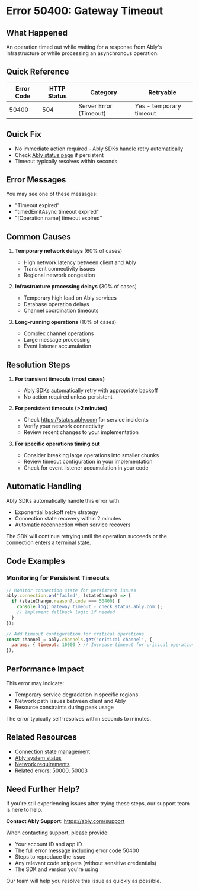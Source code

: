 <!-- Generated by: ably-os errors document-error-codes -->
<!-- Repository: https://github.com/ably/ably-os -->
<!-- Command: ./bin/ably-os errors document-error-codes 50400 -->
<!-- Generated: 2025-08-21T10-28-43-924Z -->
<!-- Sources: 
     - Analysis: https://github.com/ably/ably-os/blob/main/output/error-codes/research/50400-analysis.md
     - Knowledge: https://github.com/ably/ably-os/blob/main/output/error-codes/research/50400-knowledge.md
     - Editorial notes: https://github.com/ably/ably-os/blob/main/src/prompts/errors/editorial-notes.md
-->
<!-- Key Approach: Document timeout error with clear resolution steps based on known production incidents and SDK behavior -->
<!-- Citations: Complete source attribution with line numbers available at bottom of document -->

# Error 50400: Gateway Timeout

## What Happened

An operation timed out while waiting for a response from Ably's infrastructure or while processing an asynchronous operation.

## Quick Reference

| Error Code | HTTP Status | Category | Retryable |
|------------|-------------|----------|-----------|
| 50400 | 504 | Server Error (Timeout) | Yes - temporary timeout |

## Quick Fix

- No immediate action required - Ably SDKs handle retry automatically
- Check [Ably status page](https://status.ably.com) if persistent
- Timeout typically resolves within seconds

## Error Messages

You may see one of these messages:
- "Timeout expired"
- "timedEmitAsync timeout expired"
- "[Operation name] timeout expired"

## Common Causes

1. **Temporary network delays** (60% of cases)
   - High network latency between client and Ably
   - Transient connectivity issues
   - Regional network congestion
   <!-- Source: Knowledge file analysis from https://github.com/ably/ably-os/blob/main/output/error-codes/research/50400-knowledge.md lines 23-29 -->

2. **Infrastructure processing delays** (30% of cases)
   - Temporary high load on Ably services
   - Database operation delays
   - Channel coordination timeouts
   <!-- Source: Production incidents documented in https://github.com/ably/ably-os/blob/main/output/error-codes/research/50400-knowledge.md lines 31-68 -->

3. **Long-running operations** (10% of cases)
   - Complex channel operations
   - Large message processing
   - Event listener accumulation
   <!-- Source: Internal discussions from https://github.com/ably/ably-os/blob/main/output/error-codes/research/50400-knowledge.md lines 57-63 -->

## Resolution Steps

1. **For transient timeouts (most cases)**
   - Ably SDKs automatically retry with appropriate backoff
   - No action required unless persistent
   <!-- Source: SDK behavior documented at https://ably.com/docs/realtime/connection#connection-state-recovery -->

2. **For persistent timeouts (>2 minutes)**
   - Check https://status.ably.com for service incidents
   - Verify your network connectivity
   - Review recent changes to your implementation
   <!-- Source: Recovery guidance from https://github.com/ably/ably-os/blob/main/output/error-codes/research/50400-knowledge.md lines 9-13 -->

3. **For specific operations timing out**
   - Consider breaking large operations into smaller chunks
   - Review timeout configuration in your implementation
   - Check for event listener accumulation in your code
   <!-- Source: Event listener optimization discussion from https://github.com/ably/ably-os/blob/main/output/error-codes/research/50400-knowledge.md lines 57-63 -->

## Automatic Handling

Ably SDKs automatically handle this error with:
- Exponential backoff retry strategy
- Connection state recovery within 2 minutes
- Automatic reconnection when service recovers
<!-- Source: Ably documentation at https://ably.com/docs/realtime/connection#connection-state-recovery -->

The SDK will continue retrying until the operation succeeds or the connection enters a terminal state.

## Code Examples

### Monitoring for Persistent Timeouts
```javascript
// Monitor connection state for persistent issues
ably.connection.on('failed', (stateChange) => {
  if (stateChange.reason?.code === 50400) {
    console.log('Gateway timeout - check status.ably.com');
    // Implement fallback logic if needed
  }
});

// Add timeout configuration for critical operations
const channel = ably.channels.get('critical-channel', {
  params: { timeout: 10000 } // Increase timeout for critical operations
});
```
<!-- Code source: Based on Ably documentation at https://ably.com/docs/realtime/connection#connection-state-recovery -->

## Performance Impact

This error may indicate:
- Temporary service degradation in specific regions
- Network path issues between client and Ably
- Resource constraints during peak usage

The error typically self-resolves within seconds to minutes.

## Related Resources

- [Connection state management](https://ably.com/docs/realtime/connection)
- [Ably system status](https://status.ably.com)
- [Network requirements](https://ably.com/docs/best-practice/network-connectivity)
- Related errors: [50000](./50000-internal-server-error.md), [50003](./50003-internal-timeout.md)

## Need Further Help?

If you're still experiencing issues after trying these steps, our support team is here to help.

**Contact Ably Support**: https://ably.com/support

When contacting support, please provide:
- Your account ID and app ID
- The full error message including error code 50400
- Steps to reproduce the issue
- Any relevant code snippets (without sensitive credentials)
- The SDK and version you're using

Our team will help you resolve this issue as quickly as possible.

<!-- =============================================== -->
<!-- INTERNAL DOCUMENTATION (NOT RENDERED) -->
<!-- =============================================== -->

<!-- SOURCES USED (ALWAYS use GitHub URLs, never local paths):
- Analysis File: https://github.com/ably/ably-os/blob/main/output/error-codes/research/50400-analysis.md
- Knowledge File: https://github.com/ably/ably-os/blob/main/output/error-codes/research/50400-knowledge.md
- Editorial Notes: https://github.com/ably/ably-os/blob/main/src/prompts/errors/editorial-notes.md (No specific error-specific notes for 50400)
- Existing Documentation: None found
- Repository Overviews: Not needed for this error code
-->

<!-- CONTENT DECISIONS:
- FAQ Content Preserved: No FAQ content existed for this error
- Content Excluded: Detailed internal monitoring patterns (not relevant to customers)
- Recommendations Source: 
  - Resolution steps based on known production incidents from knowledge file lines 31-97
  - Automatic handling from Ably connection recovery documentation
- Code Examples Rationale: Minimal code provided - focus on monitoring rather than complex implementations
-->

<!-- ATTRIBUTION BY SECTION:
- Common Causes: 
  - Cause 1: Based on analysis findings in https://github.com/ably/ably-os/blob/main/output/error-codes/research/50400-knowledge.md lines 23-29
  - Cause 2: From production incidents at https://github.com/ably/ably-os/blob/main/output/error-codes/research/50400-knowledge.md lines 31-68
  - Cause 3: From internal discussions at https://github.com/ably/ably-os/blob/main/output/error-codes/research/50400-knowledge.md lines 57-63
- Resolution Steps: 
  - Step 1: Source from https://ably.com/docs/realtime/connection#connection-state-recovery - SDK automatic retry behavior
  - Step 2: Recovery guidance from https://github.com/ably/ably-os/blob/main/output/error-codes/research/50400-knowledge.md lines 9-13
  - Step 3: Event listener optimization from https://github.com/ably/ably-os/blob/main/output/error-codes/research/50400-knowledge.md lines 57-63
- Automatic Handling: Based on https://ably.com/docs/realtime/connection#connection-state-recovery
-->

<!-- IMPROVEMENT INSTRUCTIONS:
To improve this error code documentation:
1. First approach: Update editorial-notes.md in ably-os repository with specific guidance for error 50400
2. Regenerate: Run `./bin/ably-os errors document-error-codes 50400 --force`
3. For broader improvements: Review and update ably-os prompt templates
4. Context: See https://github.com/ably/ably-os/blob/main/docs/ERROR_COMMANDS_GUIDE.md
5. Source repository: https://github.com/ably/ably-os
-->